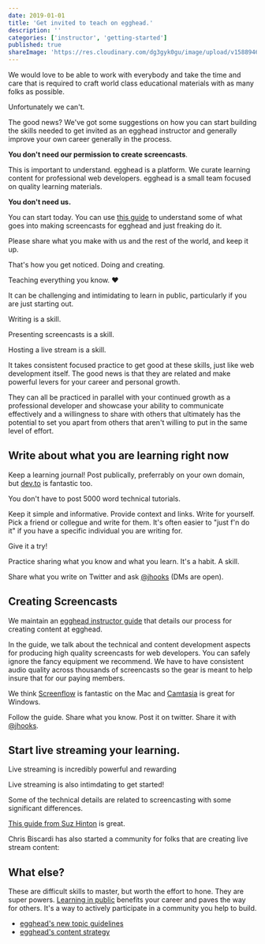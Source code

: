 ```yaml
---
date: 2019-01-01
title: 'Get invited to teach on egghead.'
description: ''
categories: ['instructor', 'getting-started']
published: true
shareImage: 'https://res.cloudinary.com/dg3gyk0gu/image/upload/v1588946778/og-image-assets/get-invited.png'
---
```


We would love to be able to work with everybody and take the time and care that is required to craft world class educational materials with as many folks as possible.

Unfortunately we can't.

The good news? We've got some suggestions on how you can start building the skills needed to get invited as an egghead instructor and generally improve your own career generally in the process.

**You don't need our permission to create screencasts**. 

This is important to understand. egghead is a platform. We curate learning content for professional web developers. egghead is a small team focused on quality learning materials.

**You don't need us.**

You can start today. You can use [this guide](/instructor) to understand some of what goes into making screencasts for egghead and just freaking do it.

Please share what you make with us and the rest of the world, and keep it up.

That's how you get noticed. Doing and creating. 

Teaching everything you know. ❤️

It can be challenging and intimidating to learn in public, particularly if you are just starting out. 

Writing is a skill. 

Presenting screencasts is a skill. 

Hosting a live stream is a skill.

It takes consistent focused practice to get good at these skills, just like web development itself. The good news is that they are related and make powerful levers for your career and personal growth.

They can all be practiced in parallel with your continued growth as a professional developer and showcase your ability to communicate effectively and a willingness to share with others that ultimately has the potential to set you apart from others that aren't willing to put in the same level of effort.

## Write about what you are learning right now

Keep a learning journal! Post publically, preferrably on your own domain, but [dev.to](https://dev.to/) is fantastic too.

You don't have to post 5000 word technical tutorials. 

Keep it simple and informative. Provide context and links. Write for yourself. Pick a friend or collegue and write for them. It's often easier to "just f'n do it" if you have a specific individual you are writing for. 

Give it a try!

Practice sharing what you know and what you learn. It's a habit. A skill.

Share what you write on Twitter and ask [@jhooks](https://twitter.com/jhooks) (DMs are open).

## Creating Screencasts

We maintain an [egghead instructor guide](/instructor) that details our process for creating content at egghead. 

In the guide, we talk about the technical and content development aspects for producing high quality screencasts for web developers. You can safely ignore the fancy equipment we recommend. We have to have consistent audio quality across thousands of screencasts so the gear is meant to help insure that for our paying members.

We think [Screenflow](https://www.telestream.net/screenflow/) is fantastic on the Mac and [Camtasia](https://www.techsmith.com/video-editor.html) is great for Windows.

Follow the guide. Share what you know. Post it on twitter. Share it with [@jhooks](https://twitter.com/jhooks).

## Start live streaming your learning.

Live streaming is incredibly powerful and rewarding

Live streaming is also intimdating to get started!

Some of the technical details are related to screencasting with some significant differences.

[This guide from Suz Hinton](https://medium.com/@suzhinton/my-twitch-live-coding-setup-b2516672fb21) is great. 

Chris Biscardi has also started a community for folks that are creating live stream content:

<div style={{ marginTop: '45px', marginBottom: '45px' }}>
  <TwitterTweetEmbed
    tweetId={'1200987098620157953'}
    options={{ align: 'center' }}
  />
</div>

## What else?

These are difficult skills to master, but worth the effort to hone. They are super powers. [Learning in public](https://www.swyx.io/writing/learn-in-public/) benefits your career and paves the way for others. It's a way to actively participate in a community you help to build.

* [egghead's new topic guidelines](/instructor/style-guide/new-topic-guidelines)
* [egghead's content strategy](/instructor/content-strategy)
